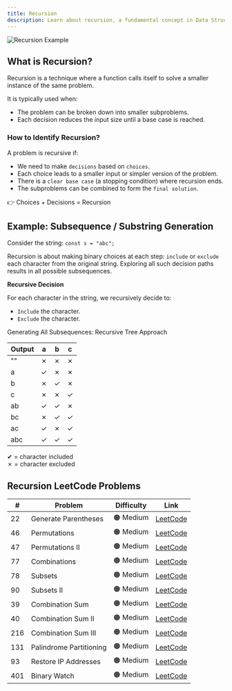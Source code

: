 ```yaml
---
title: Recursion
description: Learn about recursion, a fundamental concept in Data Structures and Algorithms.
---
```


![Recursion Example](/images/recursion-diagram.png)

## What is Recursion?

Recursion is a technique where a function calls itself to solve a smaller instance of the same problem.

It is typically used when:

- The problem can be broken down into smaller subproblems.
- Each decision reduces the input size until a base case is reached.

### How to Identify Recursion?

A problem is recursive if:

- We need to make `decisions` based on `choices`.
- Each choice leads to a smaller input or simpler version of the problem.
- There is a `clear base case` (a stopping condition) where recursion ends.
- The subproblems can be combined to form the `final solution`.

<Callout>👉 Choices + Decisions = Recursion</Callout>

## Example: Subsequence / Substring Generation

Consider the string: `const s = "abc";`

Recursion is about making binary choices at each step: `include` or `exclude` each character from the original string. Exploring all such decision paths results in all possible subsequences.

**Recursive Decision**

For each character in the string, we recursively decide to:

- `Include` the character.
- `Exclude` the character.

Generating All Subsequences: Recursive Tree Approach

| Output | a   | b   | c   |
| ------ | --- | --- | --- |
| ""     | ✗   | ✗   | ✗   |
| a      | ✓   | ✗   | ✗   |
| b      | ✗   | ✓   | ✗   |
| c      | ✗   | ✗   | ✓   |
| ab     | ✓   | ✓   | ✗   |
| bc     | ✗   | ✓   | ✓   |
| ac     | ✓   | ✗   | ✓   |
| abc    | ✓   | ✓   | ✓   |

✔ = character included  
✗ = character excluded

## Recursion LeetCode Problems

| #   | Problem                 | Difficulty | Link                                                               |
| --- | ----------------------- | ---------- | ------------------------------------------------------------------ |
| 22  | Generate Parentheses    | 🟠 Medium  | [LeetCode](https://leetcode.com/problems/generate-parentheses/)    |
| 46  | Permutations            | 🟠 Medium  | [LeetCode](https://leetcode.com/problems/permutations/)            |
| 47  | Permutations II         | 🟠 Medium  | [LeetCode](https://leetcode.com/problems/permutations-ii/)         |
| 77  | Combinations            | 🟠 Medium  | [LeetCode](https://leetcode.com/problems/combinations/)            |
| 78  | Subsets                 | 🟠 Medium  | [LeetCode](https://leetcode.com/problems/subsets/)                 |
| 90  | Subsets II              | 🟠 Medium  | [LeetCode](https://leetcode.com/problems/subsets-ii/)              |
| 39  | Combination Sum         | 🟠 Medium  | [LeetCode](https://leetcode.com/problems/combination-sum/)         |
| 40  | Combination Sum II      | 🟠 Medium  | [LeetCode](https://leetcode.com/problems/combination-sum-ii/)      |
| 216 | Combination Sum III     | 🟠 Medium  | [LeetCode](https://leetcode.com/problems/combination-sum-iii/)     |
| 131 | Palindrome Partitioning | 🟠 Medium  | [LeetCode](https://leetcode.com/problems/palindrome-partitioning/) |
| 93  | Restore IP Addresses    | 🟠 Medium  | [LeetCode](https://leetcode.com/problems/restore-ip-addresses/)    |
| 401 | Binary Watch            | 🟠 Medium  | [LeetCode](https://leetcode.com/problems/binary-watch/)            |
